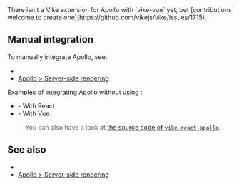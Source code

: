 
<CommunityNote tool="apollo" url="https://www.apollographql.com" hasExtension="react" />

<Contribution>
There isn't a <Link href="/extensions">Vike extension</Link> for Apollo with `vike-vue` yet, but [contributions welcome to create one](https://github.com/vikejs/vike/issues/1715).
</Contribution>

## Manual integration

To manually integrate Apollo, see:
- <Link href="/integration#data-fetching" />
- [Apollo > Server-side rendering](https://www.apollographql.com/docs/react/performance/server-side-rendering/)

Examples of integrating Apollo without using <UiFrameworkExtension name />:

- <Example timestamp="2024.07" repo="brillout/vike-apollo-react" /> - With React
- <Example timestamp="2024.07" repo="brillout/vike-apollo-vue" /> - With Vue

> You can also have a look at [the source code of `vike-react-apollo`](https://github.com/vikejs/vike-react/tree/main/packages/vike-react-apollo).

## See also

- <Link href="/integration#data-fetching" />
- [Apollo > Server-side rendering](https://www.apollographql.com/docs/react/performance/server-side-rendering/)